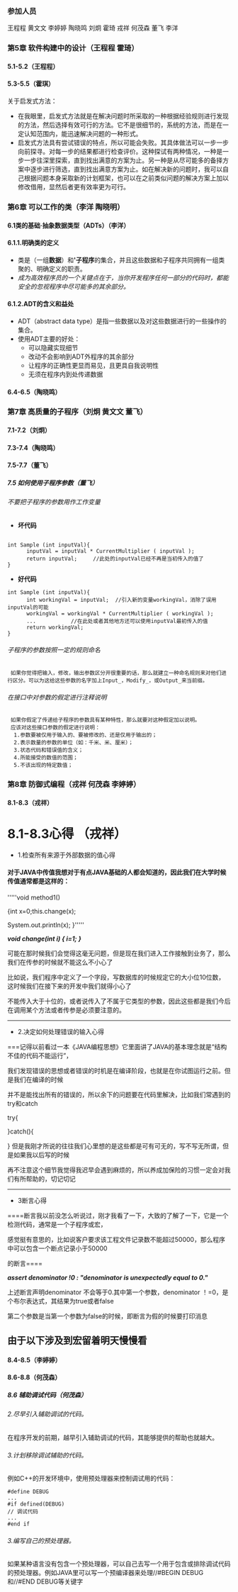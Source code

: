 === 参加人员 ===
王程程  黄文文  李婷婷  陶晓鸣  刘炯  霍琦  戎祥  何茂森  董飞  李洋

=== 第5章 软件构建中的设计（王程程 霍琦）===
====5.1-5.2（王程程）====
====5.3-5.5（霍琪）====
关于启发式方法：
*在我眼里，启发式方法就是在解决问题时所采取的一种根据经验规则进行发现的方法，然后选择有效可行的方法。它不是很细节的，系统的方法，而是在一定认知范围内，能迅速解决问题的一种形式。
*启发式方法具有尝试错误的特点，所以可能会失败。其具体做法可以一步一步向前探寻。对每一步的结果都进行检查评价。这种探试有两种情况，一种是一步一步往深里探索，直到找出满意的方案为止。另一种是从尽可能多的备择方案中逐步进行筛选，直到找出满意方案为止。如在解决新的问题时，我可以自己根据问题本身采取新的计划框架，也可以在之前类似问题的解决方案上加以修改借用，显然后者更有效率更为可行。
=== 第6章 可以工作的类（李洋 陶晓明）===
====6.1类的基础·抽象数据类型（ADTs）（李洋）====
====6.1.1.明确类的定义====
*类是（一组'''数据'''）和''''子程序'''的集合，并且这些数据和子程序共同拥有一组类聚的、明确定义的职责。
*''成为高效程序员的一个关键点在于，当你开发程序任何一部分的代码时，都能安全的忽视程序中尽可能多的其余部分。''
====6.1.2.ADT的含义和益处====
*ADT（abstract data type）是指一些数据以及对这些数据进行的一些操作的集合。
*使用ADT主要的好处：
**可以隐藏实现细节
**改动不会影响到ADT外程序的其余部分
**让程序的正确性更显而易见，且更具自我说明性
**无须在程序内到处传递数据

====6.4-6.5（陶晓鸣）====
=== 第7章 高质量的子程序（刘炯 黄文文 董飞）===
====7.1-7.2（刘炯）====
====7.3-7.4（陶晓鸣）====
====7.5-7.7（董飞）====
=====7.5 如何使用子程序参数（董飞）=====

======不要把子程序的参数用作工作变量======
*'''坏代码'''
<pre> 
int Sample (int inputVal){
      inputVal = inputVal * CurrentMultiplier ( inputVal );
      return inputVal;     //此处的inputVal已经不再是当初传入的值了
}
</pre>
*'''好代码'''
<pre>
int Sample (int inputVal){
      int workingVal = inputVal;  //引入新的变量workingVal，消除了误用inputVal的可能  
      workingVal = workingVal * CurrentMultiplier ( workingVal );
      ...           //在此处或者其他地方还可以使用inputVal最初传入的值
      return workingVal;
}
</pre>
======子程序的参数按照一定的规则命名======
  如果你觉得把输入，修改，输出参数区分开很重要的话，那么就建立一种命名规则来对他们进行区分。可以为这给这些参数的名字加上Input_，Modify_，或Output_来当前缀。
======在接口中对参数的假定进行注释说明======
  如果你假定了传递给子程序的参数具有某种特性，那么就要对这种假定加以说明。
  应该对这些接口参数的假定进行说明：
   1.参数要被仅用于输入的、要被修改的、还是仅用于输出的；
   2.表示数量的参数的单位（如：千米、米、厘米）；
   3.状态代码和错误值的含义； 
   4.所能接受的数值的范围；
   5.不该出现的特定数值；
=== 第8章 防御式编程（戎祥 何茂森 李婷婷）===
====8.1-8.3（戎祥）====
=8.1-8.3心得 （戎祥）=
*1.检查所有来源于外部数据的值心得
====对于JAVA中传值我想对于有点JAVA基础的人都会知道的，因此我们在大学时候传值通常都是这样的：====
'''''void method1()

{int x=0;this.change(x);

System.out.println(x);
}'''''

'''''void change(int i)
{
i=1;
}'''''

可能在那时候我们会觉得这毫无问题，但是现在我们进入工作接触到业务了，那么我们在传参的时候就不能这么不小心了

比如说，我们程序中定义了一个字段，写数据库的时候规定它的大小位10位数，这时候我们在接下来的开发中我们就得小心了

不能传入大于十位的，或者说传入了不属于它类型的参数，因此这些都是我们今后在调用某个方法或者传参是必须要注意的。

--------------------------------------------------------------------------------------------------------
*2.决定如何处理错误的输入心得
===记得以前看过一本《JAVA编程思想》它里面讲了JAVA的基本理念就是“结构不佳的代码不能运行”，

我们发现错误的思想或者错误的时机是在编译阶段，也就是在你试图运行之前。但是我们在编译的时候

并不是能找出所有的错误的，所以余下的问题要在代码里解决，比如我们常遇到的try和catch

try{



}catch(){

}
但是我刚才所说的往往我们心里想的是这些都是可有可无的，写不写无所谓，但是如果我以后写的时候

再不注意这个细节我觉得我迟早会遇到麻烦的，所以养成加保险的习惯一定会对我们有所帮助的，切记切记

--------------------------------------------------------------------------------------------------------
*3断言心得
====断言我以前没怎么听说过，刚才我看了一下，大致的了解了一下，它是一个检测代码，通常是一个子程序或宏，

感觉挺有意思的，比如说客户要求该工程文件记录数不能超过50000，那么程序中可以包含一个断点记录小于50000

的断言====

'''''assert denominator !0 : "denominator is unexpectedly equal to 0."'''''

上述断言声明denominator 不会等于0.其中第一个参数，denominator ！=0，是个布尔表达式，其结果为true或者false

第二个参数是当第一个参数为false的时候，即断言为假的时候要打印消息

==由于以下涉及到宏留着明天慢慢看==


====8.4-8.5（李婷婷）====
====8.6-8.8（何茂森）====
=====8.6 辅助调试代码（何茂森）=====
======2.尽早引入辅助调试的代码。======
在程序开发的前期，越早引入辅助调试的代码，其能够提供的帮助也就越大。
======3.计划移除调试辅助的代码。======
例如C++的开发环境中，使用预处理器来控制调试用的代码：
<pre>
#define DEBUG
...
#if defined(DEBUG)
// 调试代码
...
#end if
</pre>
======3.编写自己的预处理器。======
如果某种语言没有包含一个预处理器，可以自己去写一个用于包含或排除调试代码的预处理器。例如JAVA里可以写一个预编译器来处理//#BEGIN DEBUG和//#END DEBUG等关键字